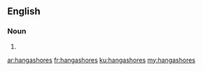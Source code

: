 ==English==

===Noun===
{{head|en|plural}}

# {{plural of|hangashore|lang=en|nocat=1}}

[[ar:hangashores]]
[[fr:hangashores]]
[[ku:hangashores]]
[[my:hangashores]]